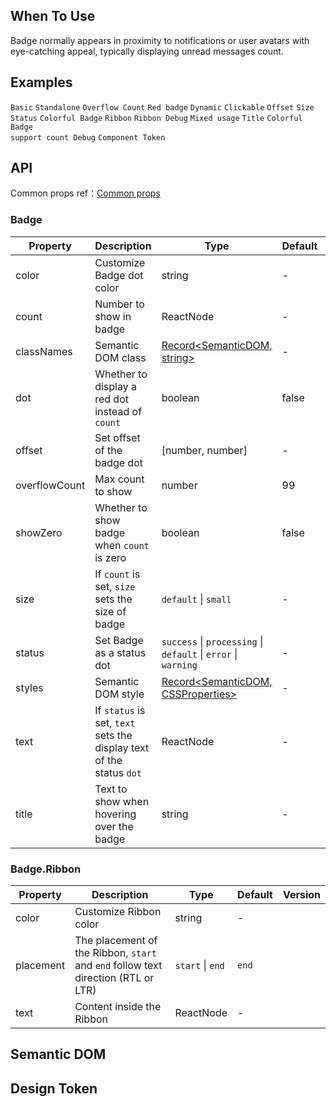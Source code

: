 

<Meta of={BadgeStories} />

        
## When To Use

Badge normally appears in proximity to notifications or user avatars with eye-catching appeal, typically displaying unread messages count.

## Examples

<code src="./demo/basic.tsx">Basic</code>
<code src="./demo/no-wrapper.tsx">Standalone</code>
<code src="./demo/overflow.tsx">Overflow Count</code>
<code src="./demo/dot.tsx">Red badge</code>
<code src="./demo/change.tsx">Dynamic</code>
<code src="./demo/link.tsx">Clickable</code>
<code src="./demo/offset.tsx">Offset</code>
<code src="./demo/size.tsx">Size</code>
<code src="./demo/status.tsx">Status</code>
<code src="./demo/colorful.tsx">Colorful Badge</code>
<code src="./demo/ribbon.tsx">Ribbon</code>
<code src="./demo/ribbon-debug.tsx" debug>Ribbon Debug</code>
<code src="./demo/mix.tsx" debug>Mixed usage</code>
<code src="./demo/title.tsx" debug>Title</code>
<code src="./demo/colorful-with-count-debug.tsx" debug>Colorful Badge support count Debug</code>
<code src="./demo/component-token.tsx" debug>Component Token</code>

## API

Common props ref：[Common props](/docs/react/common-props)

### Badge

| Property | Description | Type | Default | Version |
| --- | --- | --- | --- | --- |
| color | Customize Badge dot color | string | - |  |
| count | Number to show in badge | ReactNode | - |  |
| classNames | Semantic DOM class | [Record\<SemanticDOM, string>](#semantic-dom) | - | 5.7.0 |
| dot | Whether to display a red dot instead of `count` | boolean | false |  |
| offset | Set offset of the badge dot | [number, number] | - |  |
| overflowCount | Max count to show | number | 99 |  |
| showZero | Whether to show badge when `count` is zero | boolean | false |  |
| size | If `count` is set, `size` sets the size of badge | `default` \| `small` | - | - |
| status | Set Badge as a status dot | `success` \| `processing` \| `default` \| `error` \| `warning` | - |  |
| styles | Semantic DOM style | [Record\<SemanticDOM, CSSProperties>](#semantic-dom) | - | 5.7.0 |
| text | If `status` is set, `text` sets the display text of the status `dot` | ReactNode | - |  |
| title | Text to show when hovering over the badge | string | - |  |

### Badge.Ribbon

| Property | Description | Type | Default | Version |
| --- | --- | --- | --- | --- |
| color | Customize Ribbon color | string | - |  |
| placement | The placement of the Ribbon, `start` and `end` follow text direction (RTL or LTR) | `start` \| `end` | `end` |  |
| text | Content inside the Ribbon | ReactNode | - |  |

## Semantic DOM

<code src="./demo/_semantic.tsx" simplify="true"></code>

## Design Token

``` <ComponentTokenTable component="Badge"></ComponentTokenTable>

